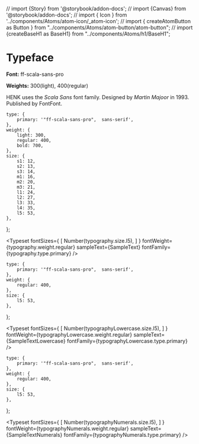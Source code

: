 // import {Story} from '@storybook/addon-docs';
// import {Canvas} from '@storybook/addon-docs';
// import { Icon } from '../components/Atoms/atom-icon/_atom-icon';
// import { createAtomButton as Button } from "../components/Atoms/atom-button/atom-button";
// import {createBaseH1 as BaseH1} from "../components/Atoms/h1/BaseH1";

<Meta title="Brand/Typeface"/>

# Typeface

**Font:** ff-scala-sans-pro

**Weights:** 300(light), 400(regular)

HENK uses the _Scala Sans_ font family.
Designed by _Martin Majoor_ in 1993. Published by FontFont.

    type: {
        primary: '"ff-scala-sans-pro",  sans-serif',
    },
    weight: {
        light: 300,
        regular: 400,
        bold: 700,
    },
    size: {
        s1: 12,
        s2: 13,
        s3: 14,
        m1: 16,
        m2: 20,
        m3: 21,
        l1: 24,
        l2: 27,
        l3: 33,
        l4: 35,
        l5: 53,
    },
};


<Typeset
    fontSizes={
        [
            Number(typography.size.l5),
        ]
    }
    fontWeight={typography.weight.regular}
    sampleText={SampleText}
    fontFamily={typography.type.primary}
/>

    type: {
        primary: '"ff-scala-sans-pro",  sans-serif',
    },
    weight: {
        regular: 400,
    },
    size: {
        l5: 53,
    },
};


<Typeset
    fontSizes={
        [
            Number(typographyLowercase.size.l5),
        ]
    }
    fontWeight={typographyLowercase.weight.regular}
    sampleText={SampleTextLowercase}
    fontFamily={typographyLowercase.type.primary}
/>

    type: {
        primary: '"ff-scala-sans-pro",  sans-serif',
    },
    weight: {
        regular: 400,
    },
    size: {
        l5: 53,
    },
};

<Typeset
    fontSizes={
        [
            Number(typographyNumerals.size.l5),
        ]
    }
    fontWeight={typographyNumerals.weight.regular}
    sampleText={SampleTextNumerals}
    fontFamily={typographyNumerals.type.primary}
/>